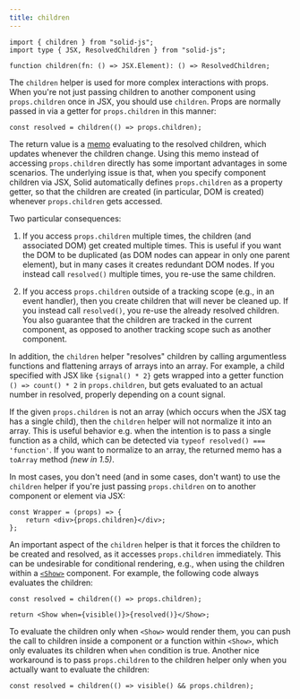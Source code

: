 ```yaml
---
title: children
---
```


```tsx
import { children } from "solid-js";
import type { JSX, ResolvedChildren } from "solid-js";

function children(fn: () => JSX.Element): () => ResolvedChildren;
```

The `children` helper is used for more complex interactions with props.
When you're not just passing children to another component using `props.children` once in JSX, you should use `children`.
Props are normally passed in via a getter for `props.children` in this manner:

```tsx
const resolved = children(() => props.children);
```

The return value is a [memo](/reference/basic-reactivity/create-memo) evaluating to the resolved children, which updates whenever the children change.
Using this memo instead of accessing `props.children` directly has some important advantages in some scenarios.
The underlying issue is that, when you specify component children via JSX, Solid automatically defines `props.children` as a property getter, so that the children are created (in particular, DOM is created) whenever `props.children` gets accessed.

Two particular consequences:

1. If you access `props.children` multiple times, the children (and associated DOM) get created multiple times.
   This is useful if you want the DOM to be duplicated (as DOM nodes can appear in only one parent element), but in many cases it creates redundant DOM nodes.
   If you instead call `resolved()` multiple times, you re-use the same children.

2. If you access `props.children` outside of a tracking scope (e.g., in an event handler), then you create children that will never be cleaned up.
   If you instead call `resolved()`, you re-use the already resolved children.
   You also guarantee that the children are tracked in the current component, as opposed to another tracking scope such as another component.

In addition, the `children` helper "resolves" children by calling argumentless functions and flattening arrays of arrays into an array.
For example, a child specified with JSX like `{signal() * 2}` gets wrapped into a getter function `() => count() * 2` in `props.children`, but gets evaluated to an actual number in resolved, properly depending on a count signal.

If the given `props.children` is not an array (which occurs when the JSX tag has a single child), then the `children` helper will not normalize it into an array.
This is useful behavior e.g. when the intention is to pass a single function as a child, which can be detected via `typeof resolved() === 'function'`.
If you want to normalize to an array, the returned memo has a `toArray` method _(new in 1.5)_.

In most cases, you don't need (and in some cases, don't want) to use the `children` helper if you're just passing `props.children` on to another component or element via JSX:

```tsx
const Wrapper = (props) => {
	return <div>{props.children}</div>;
};
```

An important aspect of the `children` helper is that it forces the children to be created and resolved, as it accesses `props.children` immediately.
This can be undesirable for conditional rendering, e.g., when using the children within a [`<Show>`](/reference/components/show) component.
For example, the following code always evaluates the children:

```tsx
const resolved = children(() => props.children);

return <Show when={visible()}>{resolved()}</Show>;
```

To evaluate the children only when `<Show>` would render them, you can push the call to children inside a component or a function within `<Show>`, which only evaluates its children when `when` condition is true.
Another nice workaround is to pass `props.children` to the children helper only when you actually want to evaluate the children:

```tsx
const resolved = children(() => visible() && props.children);
```
